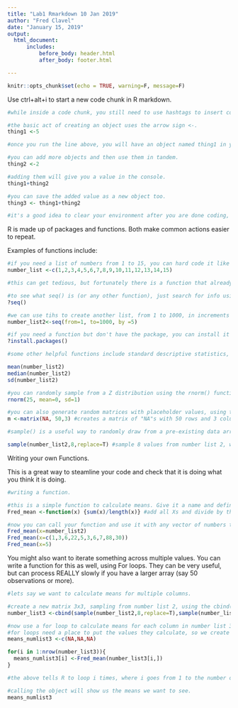 ---
title: "Lab1 Rmarkdown 10 Jan 2019"
author: "Fred Clavel"
date: "January 15, 2019"
output:
  html_document:
      includes:
          before_body: header.html
          after_body: footer.html

---
<style>
div.blue { background-color:#e6f0ff; border-radius: 5px; padding: 20px;}
div.green { background-color:#e6ffd0; border-radius: 5px; padding: 20px;}
div.red { background-color:#ffe6f0; border-radius: 5px; padding: 20px;}
div.warn { background-color:#ee1111; color:#ffffff; font-weight:bold; border-radius: 5px; padding: 20px; font-variant:small-caps}
div.safe { background-color:#00bb00; color:#ffffff; border-radius: 5px; padding: 20px; font-family:tahoma; line-height:150%}
div.data {background-color:#ddddee; border-radius: 5px; padding: 20px; font-family:monospace}
</style>

```{r setup, include=FALSE}
knitr::opts_chunk$set(echo = TRUE, warning=F, message=F)
```

Use ctrl+alt+i to start a new code chunk in R markdown.

```{r}
#while inside a code chunk, you still need to use hashtags to insert comments, as you would during a standard R script.

#the basic act of creating an object uses the arrow sign <-.
thing1 <-5

#once you run the line above, you will have an object named thing1 in your environment, and it will be equal to 5.

#you can add more objects and then use them in tandem.
thing2 <-2

#adding them will give you a value in the console.
thing1+thing2

#you can save the added value as a new object too.
thing3 <- thing1+thing2

#it's a good idea to clear your environment after you are done coding, and then re-run your entire script, to make sure you didn't overwrite anything along the way. It's easy to accidentally change objects along the way.

```

R is made up of packages and functions. Both make common actions easier to repeat.

Examples of functions include:

```{r}
#if you need a list of numbers from 1 to 15, you can hard code it like this:
number_list <-c(1,2,3,4,5,6,7,8,9,10,11,12,13,14,15)

#this can get tedious, but fortunately there is a function that already does this - the seq() function.

#to see what seq() is (or any other function), just search for info using the  question mark and the name, like this:
?seq()

#we can use tihs to create another list, from 1 to 1000, in increments of 5).
number_list2<-seq(from=1, to=1000, by =5)

#if you need a function but don't have the package, you can install it as long as you are connected to the internet. use the install.packages() command.
?install.packages()

#some other helpful functions include standard descriptive statistics, such as finding means, meadians, and SDs.

mean(number_list2)
median(number_list2)
sd(number_list2)

#you can randomly sample from a Z distribution using the rnorm() function.
rnorm(25, mean=0, sd=1)

#you can also generate random matrices with placeholder values, using the matrix() command.
m <-matrix(NA, 50,3) #creates a matrix of "NA"s with 50 rows and 3 columns

#sample() is a useful way to randomly draw from a pre-existing data array, matrix, list, etc., either with replacement or without.

sample(number_list2,8,replace=T) #sample 8 values from number list 2, with replacement.
```
Writing your own Functions.


This is a great way to steamline your code and check that it is doing what you think it is doing.

```{r}
#writing a function.

#this is a simple function to calculate means. Give it a name and define it using the function() command.
Fred_mean <-function(x) {sum(x)/length(x)} #add all Xs and divide by the length (i.e., the number of elements in the list).

#now you can call your function and use it with any vector of numbers that you have in your environment.
Fred_mean(x=number_list2)
Fred_mean(x=c(1,3,6,22,5,3,6,7,88,30))
Fred_mean(x=5)
```
You might also want to iterate something across multiple values. You can write a function for this as well, using For loops. They can be very useful, but can process REALLY slowly if you have a larger array (say 50 observations or more).

```{r}
#lets say we want to calculate means for multiple columns.

#create a new matrix 3x3, sampling from number list 2, using the cbind() function. cbind() will bind multiple columns together in sequence.
number_list3 <-cbind(sample(number_list2,8,replace=T),sample(number_list2,8,replace=T),sample(number_list2,8,replace=T))

#now use a for loop to calculate means for each column in number list 3.
#for loops need a place to put the values they calculate, so we create an empty vector of NAs.
means_numlist3 <-c(NA,NA,NA)

for(i in 1:nrow(number_list3)){
  means_numlist3[i] <-Fred_mean(number_list3[i,])
}

#the above tells R to loop i times, where i goes from 1 to the number of rows in the matrix we want to calculate means for. We calculate the means using the custom function Fred_mean() we created above [telling it how many rows and columns to create]!

#calling the object will show us the means we want to see.
means_numlist3
```




